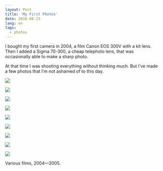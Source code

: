 ```yaml
---
layout: Post
title: 'My First Photos'
date: 2016-08-23
lang: en
tags:
  - photos
---
```


I bought my first camera in 2004, a film Canon EOS 300V with a kit lens. Then I added a Sigma 70-300, a cheap telephoto lens, that was occasionally able to make a sharp photo.

At that time I was shooting everything without thinking much. But I’ve made a few photos that I’m not ashamed of to this day.

![](photo://F0086-0034)

![](photo://F0026-0005)

![](photo://F0041-0006)

![](photo://F0044-0012)

![](photo://F0067-0003)

![](photo://F0083-0005)

![](photo://F0094-0035)

![](photo://F0095-0008)

![](photo://F0097-0002)

Various films, 2004—2005.
